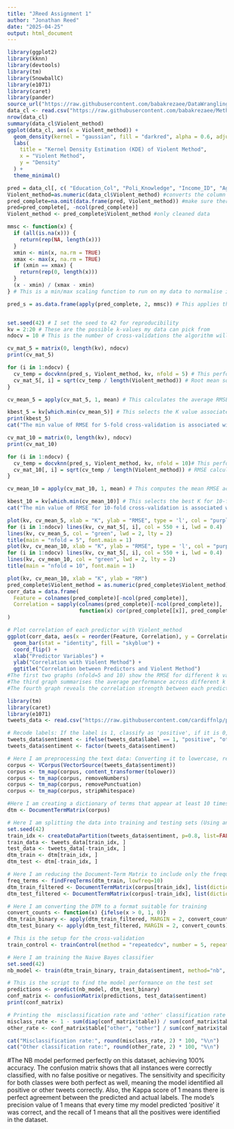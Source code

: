```yaml
---
title: "JReed Assignment 1"
author: "Jonathan Reed"
date: "2025-04-25"
output: html_document
---
```


```r
library(ggplot2)
library(kknn)
library(devtools) 
library(tm) 
library(SnowballC) 
library(e1071) 
library(caret) 
library(pander) 
source_url("https://raw.githubusercontent.com/babakrezaee/DataWrangling/master/Functions/docv_fun.R")
data_cl <- read.csv("https://raw.githubusercontent.com/babakrezaee/MethodsCourses/master/LeidenUniv_MAQM2020/Datasets/R%26P_RezaeeAsadzadeh_MethodsCourse.csv")
nrow(data_cl)                        
summary(data_cl$Violent_method)
ggplot(data_cl, aes(x = Violent_method)) +
  geom_density(kernel = "gaussian", fill = "darkred", alpha = 0.6, adjust = 1) +
  labs(
    title = "Kernel Density Estimation (KDE) of Violent Method",
    x = "Violent Method",
    y = "Density"
  ) +
  theme_minimal()
```



```r
pred = data_cl[, c( "Education_Col", "Poli_Knowledge", "Income_ID", "Age")] # I selected the response (Violent_method) and predictors (Education, political knowledge, income, age), and stored them in a new data frame called 'pred'
Violent_method=as.numeric(data_cl$Violent_method) #converts the column to numeric format
pred_complete=na.omit(data.frame(pred, Violent_method)) #make sure there is no missing value
pred=pred_complete[, -ncol(pred_complete)] 
Violent_method <- pred_complete$Violent_method #only cleaned data 

mmsc <- function(x) {
  if (all(is.na(x))) {
    return(rep(NA, length(x)))
  }
  xmin <- min(x, na.rm = TRUE)
  xmax <- max(x, na.rm = TRUE)
  if (xmin == xmax) {
    return(rep(0, length(x)))
  }
  (x - xmin) / (xmax - xmin)
} # This is a min/max scaling function to run on my data to normalise it

pred_s = as.data.frame(apply(pred_complete, 2, mmsc)) # This applies the normalisation function column-wise to the dataset


set.seed(42) # I set the seed to 42 for reproducibility
kv = 2:20 # These are the possible k-values my data can pick from
ndocv = 10 # This is the number of cross-validations the algorithm will run

cv_mat_5 = matrix(0, length(kv), ndocv)
print(cv_mat_5) 

for (i in 1:ndocv) {
  cv_temp = docvknn(pred_s, Violent_method, kv, nfold = 5) # This performs 5-fold cross-validation on the normalised dataset without the response variable
  cv_mat_5[, i] = sqrt(cv_temp / length(Violent_method)) # Root mean squared error calculation
}

cv_mean_5 = apply(cv_mat_5, 1, mean) # This calculates the average RMSE across all iterations for each K value

kbest_5 = kv[which.min(cv_mean_5)] # This selects the K value associated with the minimum RMSE
print(kbest_5)
cat("The min value of RMSE for 5-fold cross-validation is associated with k =", kbest_5, "\n")

cv_mat_10 = matrix(0, length(kv), ndocv)
print(cv_mat_10)

for (i in 1:ndocv) {
  cv_temp = docvknn(pred_s, Violent_method, kv, nfold = 10)# This performs 10-fold cross-validation on the same data
  cv_mat_10[, i] = sqrt(cv_temp / length(Violent_method)) # RMSE calculation as before
}

cv_mean_10 = apply(cv_mat_10, 1, mean) # This computes the mean RMSE across all 10 cross-validations for each K

kbest_10 = kv[which.min(cv_mean_10)] # This selects the best K for 10-fold CV
cat("The min value of RMSE for 10-fold cross-validation is associated with k =", kbest_10, "\n")

plot(kv, cv_mean_5, xlab = "K", ylab = "RMSE", type = 'l', col = "purple", lwd = 2)
for (i in 1:ndocv) lines(kv, cv_mat_5[, i], col = 550 + i, lwd = 0.4)
lines(kv, cv_mean_5, col = "green", lwd = 2, lty = 2)
title(main = "nfold = 5", font.main = 1)
plot(kv, cv_mean_10, xlab = "K", ylab = "RMSE", type = 'l', col = "purple", lwd = 2)
for (i in 1:ndocv) lines(kv, cv_mat_5[, i], col = 550 + i, lwd = 0.4)
lines(kv, cv_mean_10, col = "green", lwd = 2, lty = 2)
title(main = "nfold = 10", font.main = 1)

plot(kv, cv_mean_10, xlab = "K", ylab = "RM")
pred_complete$Violent_method = as.numeric(pred_complete$Violent_method)
corr_data = data.frame(
  Feature = colnames(pred_complete)[-ncol(pred_complete)],
  Correlation = sapply(colnames(pred_complete)[-ncol(pred_complete)], 
                       function(x) cor(pred_complete[[x]], pred_complete$Violent_method))
)

# Plot correlation of each predictor with Violent_method
ggplot(corr_data, aes(x = reorder(Feature, Correlation), y = Correlation)) +
  geom_bar(stat = "identity", fill = "skyblue") +
  coord_flip() + 
  xlab("Predictor Variables") +
  ylab("Correlation with Violent Method") +
  ggtitle("Correlation between Predictors and Violent Method")
#The first two graphs (nfold=5 and 10) show the RMSE for different k values (2 through h 20), with 10 cross-validation. runs represented by the thin coloured lines and their averages shown by the green dashed line. Both graphs display a U-shaped error curve, indicating an optimal k value around 6-7 where the model performs best. 
#The third graph summarises the average performance across different k values, confirming the optimal k value is approximately 7 where the RMSE reaches its smallest value of about 0.63. 
#The fourth graph reveals the correlation strength between each predictor and the response variable (violent methods). Income_ID shows the strongest correlation with violent methods, which indicates that socioeconomic factors (notably income) play the most significant role in predicting the target variable in my model.
```

```r

library(tm)
library(caret)
library(e1071)
tweets_data <- read.csv("https://raw.githubusercontent.com/cardiffnlp/politics-and-virality-twitter/refs/heads/main/data/annotation/en/en_900.csv", stringsAsFactors = FALSE, encoding="UTF-8")

# Recode labels: If the label is 1, classify as 'positive', if it is 0, classify as 'other'
tweets_data$sentiment <- ifelse(tweets_data$label == 1, "positive", "other")
tweets_data$sentiment <- factor(tweets_data$sentiment)

# Here I am preprocessing the text data: Converting it to lowercase, removing the numbers, and the punctuation
corpus <- VCorpus(VectorSource(tweets_data$sentiment))
corpus <- tm_map(corpus, content_transformer(tolower))
corpus <- tm_map(corpus, removeNumbers)
corpus <- tm_map(corpus, removePunctuation)
corpus <- tm_map(corpus, stripWhitespace)

#Here I am creating a dictionary of terms that appear at least 10 times in the training set
dtm <- DocumentTermMatrix(corpus)

# Here I am splitting the data into training and testing sets (Using an 80-20 split)
set.seed(42)
train_idx <- createDataPartition(tweets_data$sentiment, p=0.8, list=FALSE)
train_data <- tweets_data[train_idx, ]
test_data <- tweets_data[-train_idx, ]
dtm_train <- dtm[train_idx, ]
dtm_test <- dtm[-train_idx, ]

# Here I am reducing the Document-Term Matrix to include only the frequent terms from the dictionary
freq_terms <- findFreqTerms(dtm_train, lowfreq=10)
dtm_train_filtered <- DocumentTermMatrix(corpus[train_idx], list(dictionary=freq_terms))
dtm_test_filtered <- DocumentTermMatrix(corpus[-train_idx], list(dictionary=freq_terms))

# Here I am converting the DTM to a format suitable for training
convert_counts <- function(x) {ifelse(x > 0, 1, 0)}
dtm_train_binary <- apply(dtm_train_filtered, MARGIN = 2, convert_counts)
dtm_test_binary <- apply(dtm_test_filtered, MARGIN = 2, convert_counts)

# This is the setup for the cross-validation 
train_control <- trainControl(method = "repeatedcv", number = 5, repeats = 1)

# Here I am training the Naive Bayes classifier
set.seed(42)
nb_model <- train(dtm_train_binary, train_data$sentiment, method="nb", trControl=train_control)

# This is the script to find the model performance on the test set
predictions <- predict(nb_model, dtm_test_binary)
conf_matrix <- confusionMatrix(predictions, test_data$sentiment)
print(conf_matrix)

# Printing the  misclassification rate and 'other' classification rate
misclass_rate <- 1 - sum(diag(conf_matrix$table)) / sum(conf_matrix$table)
other_rate <- conf_matrix$table["other", "other"] / sum(conf_matrix$table[, "other"])

cat("Misclassification rate:", round(misclass_rate, 2) * 100, "%\n")
cat("Other classification rate:", round(other_rate, 2) * 100, "%\n")

```

#The NB model performed perfectly on this dataset, achieving 100% accuracy. The confusion matrix shows that all instances were correctly classified, with no false positive or negatives. The sensitivity and specificity for both classes were both perfect as well, meaning the model identified all positive or other tweets correctly. Also, the Kappa score of 1 means there is perfect agreement between the predicted and actual labels. The mode's precision value of 1 means that every time my model predicted 'positive' it was correct, and the recall of 1 means that all the positives were identified in the dataset.
